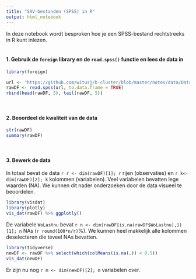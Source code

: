 ```yaml
---
title: "SAV-bestanden (SPSS) in R"
output: html_notebook
---
```


In deze notebook wordt besproken hoe je een SPSS-bestand rechtstreeks in R kunt inlezen.<br><br>

#### 1. Gebruik de `foreign` library en de `read.spss()` functie en lees de data in

```r
library(foreign)

url <- "https://github.com/witusj/b-cluster/blob/master/notes/data/Data%20woonwensen%20studenten.sav?raw=true"
rawDF <- read.spss(url, to.data.frame = TRUE)
rbind(head(rawDF, 5), tail(rawDF, 5))
```

<br>

#### 2. Beoordeel de kwaliteit van de data

```r
str(rawDF)
summary(rawDF)
```

<br>

#### 3. Bewerk de data
In totaal bevat de data `r r <- dim(rawDF)[1]; r` rijen (observaties) en `r k<- dim(rawDF)[2]; k` kolommen (variabelen). Veel variabelen bevatten lege waarden (NA). We kunnen dit nader onderzoeken door de data visueel te beoordelen.

```r
library(visdat)
library(plotly)
vis_dat(rawDF) %>% ggplotly()
```

De variabele `WoLastnu` bevat `r n <- dim(rawDF[is.na(rawDF$WoLastnu),])[1]; n` NAs (`r round(100*n/r)`%). We kunnen heel makkelijk alle kolommen deselecteren die teveel NAs bevatten.

```r
library(tidyverse)
newDF <- rawDF %>% select(which(colMeans(is.na(.)) < 0.5))
vis_dat(newDF)
```

Er zijn nu nog `r m <- dim(newDF)[2]; m` variabelen over.